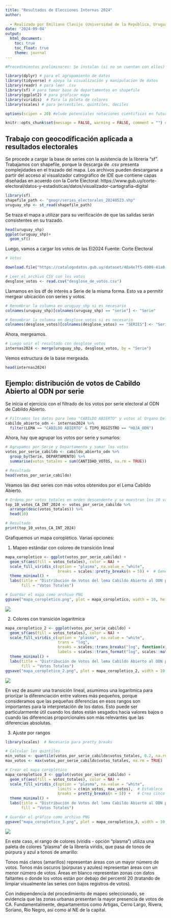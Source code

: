 ---
title: "Resultados de Elecciones Internas 2024"
author: 
  
  - Realizado por Emiliano Clavijo (Universidad de la República, Uruguay)
date: '2024-09-04'
output: 
  html_document:
    toc: true
    toc_float: true
    theme: journal
---

```{r setup, include=FALSE}

#Procedimientos preliminares: Se instalan (si no se cuentan con ellos) y cargan librerías a utilizar durante el ejercicio (`ggplot2` y `tidyverse`)

library(dplyr) # para el agrupamiento de datos
library(tidyverse) # apoya la visualización y manipulacion de datos
library(readr) # para leer .csv
library(sf) # para tomar base de departamentos en shapefile
library(ggplot2) # para graficar mapa
library(viridis)  # Para la paleta de colores
library(scales) # para percentiles, quintiles, deciles

options(scipen = 20) #elude potenciales notaciones cientificas en futuras salidas

knitr::opts_chunk$set(message = FALSE, warning = FALSE, comment = "") #elimina mensajes, advertencias y comentarios de salida de código, respectivamente

```

## Trabajo con geocodificación aplicada a resultados electorales

Se procede a cargar la base de series con la asistencia de la librería "sf". Trabajamos con shapefile, porque la descarga de .csv presenta complejidades en el trazado del mapa. Los archivos pueden descargarse a partir del acceso al visualizador catrográfico de IDE que contiene capas diseñadas en acuerdo con la Corte Electoral: https://www.gub.uy/corte-electoral/datos-y-estadisticas/datos/visualizador-cartografia-digital

```{r}
library(sf)
shapefile_path <- "geogr/series_electorales_20240523.shp"
uruguay_shp <- st_read(shapefile_path)

```
Se traza el mapa a utilizar para su verificación de que las salidas serán consistentes en su trazado.

```{r}
head(uruguay_shp)
ggplot(uruguay_shp)+
  geom_sf()
```
Luego, vamos a cargar los votos de las EI2024
  Fuente: Corte Electoral

```{r}
# Votos

download.file("https://catalogodatos.gub.uy/dataset/48a4e7f5-6909-41a0-aa8a-95dc42cc201f/resource/dec32eb5-1754-4810-af7a-8c1121259206/download/desglose-de-votos.csv", destfile = "desglose_de_votos.csv")

# Leer el archivo CSV con los votos
desglose_votos <- read.csv("desglose_de_votos.csv")
```
Llamamos en los df de interés a Serie de la misma forma. Esto va a permitir mergear ubicación con series y votos.

```{r}
# Renombrar la columna en uruguay_shp si es necesario
colnames(uruguay_shp)[colnames(uruguay_shp) == "serie"] <- "Serie"

# Renombrar la columna en desglose_votos si es necesario
colnames(desglose_votos)[colnames(desglose_votos) == "SERIES"] <- "Serie"

```

Ahora, mergeamos.

```{r}

# Luego unir el resultado con desglose_votos
internas2024 <- merge(uruguay_shp, desglose_votos, by = "Serie")

```

Vemos estructura de la base mergeada.

```{r}

head(internas2024)

```

## Ejemplo: distribución de votos de Cabildo Abierto al ODN por serie 

Se inicia el ejercicio con el filtrado de los votos por serie electoral al ODN de Cabildo Abierto.

```{r}
# Filtramos los datos para lema "CABILDO ABIERTO" y votos al Organo Deliberativo Nacional "HOJA_ODN"
cabildo_abierto_odn <- internas2024 %>%
  filter(LEMA == "CABILDO ABIERTO" & TIPO_REGISTRO == "HOJA_ODN")
```

Ahora, hay que agrupar los votos por serie y sumarlos:

```{r}
# Agrupamos por Serie y Departamento y sumar los votos
votos_por_serie_cabildo <- cabildo_abierto_odn %>%
  group_by(Serie, DEPARTAMENTO) %>%
  summarise(votos_totales = sum(CANTIDAD_VOTOS, na.rm = TRUE))

# Resultado
head(votos_por_serie_cabildo)
```
Veamos las diez series con más votos obtenidos por el Lema Cabildo Abierto.

```{r}
# Ordeno por votos_totales en orden descendente y se muestran los 10 valores máximos
top_10_votos_CA_INT_2024 <- votos_por_serie_cabildo %>%
  arrange(desc(votos_totales)) %>%
  head(10)

# Resultado
print(top_10_votos_CA_INT_2024)
```

Grafiquemos un mapa coroplético. Varias opciones:

1. Mapeo estándar con coloreo de transición lineal
```{r}
mapa_coropletico <- ggplot(votos_por_serie_cabildo) +
  geom_sf(aes(fill = votos_totales), color = NA) +
  scale_fill_viridis_c(option = "plasma", na.value = "white", 
                       breaks = scales::pretty_breaks(n = 5)) +  # Genera cortes lineales
  theme_minimal() +
  labs(title = "Distribución de Votos del lema Cabildo Abierto al ODN por serie",
       fill = "Votos Totales")

# Guardar el mapa como archivo PNG
ggsave("mapa_coropletico.png", plot = mapa_coropletico, width = 10, height = 8, dpi = 300)
```

![](mapa_coropletico.png)


2. Colores con transición logaritmica

```{r}
mapa_coropletico_2 <- ggplot(votos_por_serie_cabildo) +
  geom_sf(aes(fill = votos_totales), color = NA) +
  scale_fill_viridis_c(option = "plasma", na.value = "white", 
                       trans = "log", 
                       breaks = scales::trans_breaks("log", function(x) 10^x),
                       labels = scales::trans_format("log", scales::math_format(10^.x))) +
  theme_minimal() +
  labs(title = "Distribución de Votos del lema Cabildo Abierto al ODN por serie",
       fill = "Votos Totales")
ggsave("mapa_coropletico_2.png", plot = mapa_coropletico_2, width = 10, height = 8, dpi = 300)

```

![](mapa_coropletico_2.png)


En vez de asumir una transición lineal, asumimos una logarítmica para priorizar la diferenciación entre valores más pequeños, porque consideramos que las pequeñas diferencias en esos rangos son importantes para la interpretación de los datos. Esto puede ser particularmente útil cuando los datos están sesgados hacia valores bajos o cuando las diferencias proporcionales son más relevantes que las diferencias absolutas.

3. Ajuste por rangos

```{r}
library(scales)  # Necesario para pretty_breaks

# Calcular los quintiles
min_votos <- quantile(votos_por_serie_cabildo$votos_totales, 0.2, na.rm = TRUE)  # Percentil 20
max_votos <- max(votos_por_serie_cabildo$votos_totales, na.rm = TRUE)  # Valor máximo de votos

# Crear el mapa coroplético
mapa_coropletico_3 <- ggplot(votos_por_serie_cabildo) +
  geom_sf(aes(fill = votos_totales), color = NA) +
  scale_fill_viridis_c(option = "plasma", na.value = "white", 
                       limits = c(min_votos, max_votos),  # Establece los límites en la escala de colores
                       breaks = pretty_breaks(n = 5)) +   # Crea cinco cortes de manera automática
  theme_minimal() +
  labs(title = "Distribución de Votos del lema Cabildo Abierto al ODN por serie",
       fill = "Votos Totales")

# Guardar el gráfico como archivo PNG
ggsave("mapa_coropletico_3.png", plot = mapa_coropletico_3, width = 10, height = 8, dpi = 300)

```

![](mapa_coropletico_3.png)

En este caso, el rango de colores (viridis - opción "plasma") utiliza una paleta de colores "plasma" de la librería viridis, que pasa de tonos de púrpura y azul a tonos de amarillo:

Tonos más claros (amarillos) representan áreas con un mayor número de votos.
Tonos más oscuros (púrpuras y azules) representan áreas con un menor número de votos.
Áreas en blanco representan zonas con datos faltantes o donde los votos están por debajo del percentil 20 (tratando de limpiar visualmente las series con bajos registros de votos).


Con independencia del procedimiento de mapeo seleccionado, se evidencia que las zonas urbanas presentan la mayor presencia de votos de CA. Fundamentalmente, departamentos como Artigas, Cerro Largo, Rivera, Soriano, Río Negro, así como al NE de la capital.